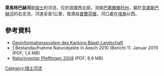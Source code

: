 {{Coord|47.46524|N|7.58260|E|display=title}}

'''萊馬特巴赫河'''是[[瑞士|瑞士]]的河流，位於該國西北部，流經[[巴塞爾鄉村州|巴塞爾鄉村州]]，屬於[[克盧斯巴赫河_(比爾斯河支流)|克盧斯巴赫河]]的右支流，河道全長1公里，發源自[[普費芬根|普費芬根]]，河口處在[[埃施_(巴塞爾鄉村州)|埃施]]以西。

==參考資料==
* [http://geoview.bl.ch/ Geoinformationssystem des Kantons Basel-Landschaft] {{Wayback|url=http://geoview.bl.ch/ |date=20210226204705 }}
*[http://www.aesch.bl.ch/dl.php/de/0dk1w-g5vpv2/Naturobjekte_Aesch_Bericht_2011_01_11.pdf] {{Wayback|url=http://www.aesch.bl.ch/dl.php/de/0dk1w-g5vpv2/Naturobjekte_Aesch_Bericht_2011_01_11.pdf |date=20160304034108 }} Bestandaufnahme Naturobjekte in Aesch 2010 (Bericht 11. Januar 2011) (PDF; 1,4 MB)
*[http://www.pfeffingen.ch/dl.php/de/4fbf8cd391247/Naturinventar.pdf Naturinventar Pfeffingen 2008] {{Wayback|url=http://www.pfeffingen.ch/dl.php/de/4fbf8cd391247/Naturinventar.pdf |date=20160304105916 }} (PDF; 8,9 MB)

{{Switzerland-geo-stub}}
[[Category:瑞士河流|Category:瑞士河流]]